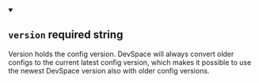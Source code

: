 
<details className="config-field" data-expandable="false" open>
<summary>

## `version` <span class="config-field-required" data-required="true">required</span> <span class="config-field-type">string</span> <span class="config-field-default"></span>

Version holds the config version. DevSpace will always convert older configs to the current latest
config version, which makes it possible to use the newest DevSpace version also with older config
versions.

</summary>



</details>
